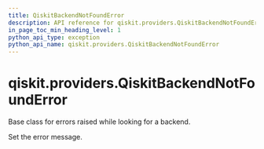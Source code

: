 ```yaml
---
title: QiskitBackendNotFoundError
description: API reference for qiskit.providers.QiskitBackendNotFoundError
in_page_toc_min_heading_level: 1
python_api_type: exception
python_api_name: qiskit.providers.QiskitBackendNotFoundError
---
```


# qiskit.providers.QiskitBackendNotFoundError

<Class id="qiskit.providers.QiskitBackendNotFoundError" name="QiskitBackendNotFoundError" isDedicatedPage={true} github="https://github.com/qiskit/qiskit/tree/stable/0.18/qiskit/providers/exceptions.py" signature="QiskitBackendNotFoundError(*message)">
  Base class for errors raised while looking for a backend.

  Set the error message.
</Class>

